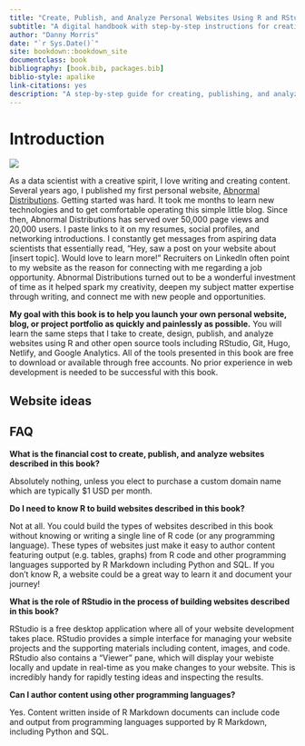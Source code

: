 ```yaml
--- 
title: "Create, Publish, and Analyze Personal Websites Using R and RStudio"
subtitle: "A digital handbook with step-by-step instructions for creating personal websites, blogs, and professional portfolios using R, RStudio, and other freely available technologies including Git, Hugo, Netlify, and Google Analytics"
author: "Danny Morris"
date: "`r Sys.Date()`"
site: bookdown::bookdown_site
documentclass: book
bibliography: [book.bib, packages.bib]
biblio-style: apalike
link-citations: yes
description: "A step-by-step guide for creating, publishing, and analyzing your personal website using R, RStudio, and other open source technologies including Git, Netlify, and Google Analytics."
---
```


# Introduction

![](https://i.imgur.com/2WgBlJfl.png)

As a data scientist with a creative spirit, I love writing and creating content. Several years ago, I published my first personal website, [Abnormal Distributions](https://abndistro.com/). Getting started was hard. It took me months to learn new technologies and to get comfortable operating this simple little blog. Since then, Abnormal Distributions has served over 50,000 page views and 20,000 users. I paste links to it on my resumes, social profiles, and networking introductions. I constantly get messages from aspiring data scientists that essentially read, "Hey, saw a post on your website about [insert topic]. Would love to learn more!" Recruiters on LinkedIn often point to my website as the reason for connecting with me regarding a job opportunity. Abnormal Distributions turned out to be a wonderful investment of time as it helped spark my creativity, deepen my subject matter expertise through writing, and connect me with new people and opportunities.

**My goal with this book is to help you launch your own personal website, blog, or project portfolio as quickly and painlessly as possible.** You will learn the same steps that I take to create, design, publish, and analyze websites using R and other open source tools including RStudio, Git, Hugo, Netlify, and Google Analytics. All of the tools presented in this book are free to download or available through free accounts. No prior experience in web development is needed to be successful with this book.

## Website ideas

## FAQ

**What is the financial cost to create, publish, and analyze websites described in this book?**

Absolutely nothing, unless you elect to purchase a custom domain name which are typically $1 USD per month. 

**Do I need to know R to build websites described in this book?**

Not at all. You could build the types of websites described in this book without knowing or writing a single line of R code (or any programming language). These types of websites just make it easy to author content featuring output (e.g. tables, graphs) from R code and other programming languages supported by R Markdown including Python and SQL. If you don't know R, a website could be a great way to learn it and document your journey!

**What is the role of RStudio in the process of building websites described in this book?**

RStudio is a free desktop application where all of your website development takes place. RStudio provides a simple interface for managing your website projects and the supporting materials including content, images, and code. RStudio also contains a "Viewer" pane, which will display your webiste locally and update in real-time as you make changes to your website. This is incredibly handy for rapidly testing ideas and inspecting the results.

**Can I author content using other programming languages?**

Yes. Content written inside of R Markdown documents can include code and output from programming languages supported by R Markdown, including Python and SQL.
